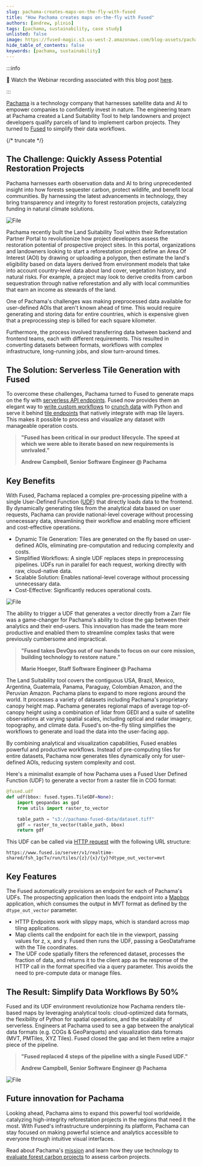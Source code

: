 ```yaml
---
slug: pachama-creates-maps-on-the-fly-with-fused
title: "How Pachama creates maps on-the-fly with Fused"
authors: [andrew, plinio]
tags: [pachama, sustainability, case study]
unlisted: false
image: https://fused-magic.s3.us-west-2.amazonaws.com/blog-assets/pachama_app.png
hide_table_of_contents: false
keywords: [pachama, sustainability]
---
```



:::info

🎥 Watch the Webinar recording associated with this blog post [here](https://www.youtube.com/watch?v=wG4wWHL5rN0).

:::


<ReactPlayer playsinline={true} className="video__player" playing={true} muted={true} controls height="100%" url="https://fused-magic.s3.us-west-2.amazonaws.com/blog-assets/pachama_land_suitability_app.mp4" width="100%" />


[Pachama](https://pachama.com/) is a technology company that harnesses satellite data and AI to empower companies to confidently invest in nature. The engineering team at Pachama created a Land Suitability Tool to help landowners and project developers qualify parcels of land to implement carbon projects. They turned to [Fused](https://www.fused.io/) to simplify their data workflows.

{/* truncate */}




## The Challenge: Quickly Assess Potential Restoration Projects

Pachama harnesses earth observation data and AI to bring unprecedented insight into how forests sequester carbon, protect wildlife, and benefit local communities. By harnessing the latest advancements in technology, they bring transparency and integrity to forest restoration projects, catalyzing funding in natural climate solutions.



<div style={{textAlign: 'center'}}>
<img src={ImageProjects} alt="File" style={{}} />
</div>


Pachama recently built the Land Suitability Tool within their Reforestation Partner Portal to revolutionize how project developers assess the restoration potential of prospective project sites. In this portal, organizations and landowners looking to start a reforestation project define an Area Of Interest (AOI) by drawing or uploading a polygon, then estimate the land's eligibility based on data layers derived from environment models that take into account country-level data about land cover, vegetation history, and natural risks. For example, a project may look to derive credits from carbon sequestration through native reforestation and ally with local communities that earn an income as stewards of the land.

One of Pachama's challenges was making preprocessed data available for user-defined AOIs that aren't known ahead of time. This would require generating and storing data for entire countries, which is expensive given that a preprocessing step is billed for each square kilometer.

Furthermore, the process involved transferring data between backend and frontend teams, each with different requirements. This resulted in converting datasets between formats, workflows with complex infrastructure, long-running jobs, and slow turn-around times.


## The Solution: Serverless Tile Generation with Fused

To overcome these challenges, Pachama turned to Fused to generate maps on the fly with [serverless API endpoints](/core-concepts/filetile/#call-http-endpoints). Fused now provides them an elegant way to [write custom workflows](/core-concepts/write/) to [crunch data](/core-concepts/run/) with Python and serve it behind [tile endpoints](/core-concepts/filetile/#tile-endpoint) that natively integrate with map tile layers. This makes it possible to process and visualize any dataset with manageable operation costs.


> **"Fused has been critical in our product lifecycle. The speed at which we were able to iterate based on new requirements is unrivaled."**
>
> **Andrew Campbell, Senior Software Engineer @ Pachama**



## Key Benefits

With Fused, Pachama replaced a complex pre-processing pipeline with a single User-Defined Function ([UDF](/core-concepts/why/#what-is-a-udf)) that directly loads data to the frontend. By dynamically generating tiles from the analytical data based on user requests, Pachama can provide national-level coverage without processing unnecessary data, streamlining their workflow and enabling more efficient and cost-effective operations.

- Dynamic Tile Generation: Tiles are generated on the fly based on user-defined AOIs, eliminating pre-computation and reducing complexity and costs.
- Simplified Workflows: A single UDF replaces steps in preprocessing pipelines. UDFs run in parallel for each request, working directly with raw, cloud-native data.
- Scalable Solution: Enables national-level coverage without processing unnecessary data.
- Cost-Effective: Significantly reduces operational costs.




<div style={{textAlign: 'center'}}>
<img src={ImageApp} alt="File" style={{}} />
</div>


The ability to trigger a UDF that generates a vector directly from a Zarr file was a game-changer for Pachama's ability to close the gap between their analytics and their end-users. This innovation has made the team more productive and enabled them to streamline complex tasks that were previously cumbersome and impractical.

> **"Fused takes DevOps out of our hands to focus on our core mission, building technology to restore nature."**
>
> **Marie Hoeger, Staff Software Engineer @ Pachama**



The Land Suitability tool covers the contiguous USA, Brazil, Mexico, Argentina, Guatemala, Panama, Paraguay, Colombian Amazon, and the Peruvian Amazon. Pachama plans to expand to more regions around the world. It processes a variety of datasets including Pachama's proprietary canopy height map. Pachama generates regional maps of average top-of-canopy height using a combination of lidar from GEDI and a suite of satellite observations at varying spatial scales, including optical and radar imagery, topography, and climate data. Fused's on-the-fly tiling simplifies the workflows to generate and load the data into the user-facing app.

By combining analytical and visualization capabilities, Fused enables powerful and productive workflows. Instead of pre-computing tiles for entire datasets, Pachama now generates tiles dynamically only for user-defined AOIs, reducing system complexity and cost.

Here's a minimalist example of how Pachama uses a Fused User Defined Function (UDF) to generate a vector from a raster file in COG format:


```python
@fused.udf
def udf(bbox: fused.types.TileGDF=None):
    import geopandas as gpd
    from utils import raster_to_vector

    table_path = "s3://pachama-fused-data/dataset.tiff"
    gdf = raster_to_vector(table_path, bbox)
    return gdf
```

This UDF can be called via [HTTP request](/core-concepts/run/#http-requests) with the following URL structure:

```
https://www.fused.io/server/v1/realtime-shared/fsh_1gcTv/run/tiles/{z}/{x}/{y}?dtype_out_vector=mvt
```




## Key Features

The Fused automatically provisions an endpoint for each of Pachama's UDFs. The prospecting application then loads the endpoint into a [Mapbox](https://docs.mapbox.com/mapbox-gl-js/api/) application, which consumes the output in MVT format as defined by the `dtype_out_vector` parameter.

- HTTP Endpoints work with slippy maps, which is standard across map tiling applications.
- Map clients call the endpoint for each tile in the viewport, passing values for z, x, and y. Fused then runs the UDF, passing a GeoDataframe with the Tile coordinates.
- The UDF code spatially filters the referenced dataset, processes the fraction of data, and returns it to the client app as the response of the HTTP call in the format specified via a query parameter. This avoids the need to pre-compute data or manage files.




## The Result: Simplify Data Workflows By 50%
Fused and its UDF environment revolutionize how Pachama renders tile-based maps by leveraging analytical tools: cloud-optimized data formats, the flexibility of Python for spatial operations, and the scalability of serverless. Engineers at Pachama used to see a gap between the analytical data formats (e.g. COGs & GeoParquets) and visualization data formats (MVT, PMTiles, XYZ Tiles). Fused closed the gap and let them retire a major piece of the pipeline.

> **"Fused replaced 4 steps of the pipeline with a single Fused UDF."**
>
> **Andrew Campbell, Senior Software Engineer @ Pachama**




<div style={{textAlign: 'center'}}>
<img src={ImagePipeline} alt="File" style={{}} />
</div>


## Future innovation for Pachama
Looking ahead, Pachama aims to expand this powerful tool worldwide, catalyzing high-integrity reforestation projects in the regions that need it the most. With Fused's infrastructure underpinning its platform, Pachama can stay focused on making powerful science and analytics accessible to everyone through intuitive visual interfaces.

Read about Pachama's [mission](https://pachama.com/about/) and learn how they use technology to [evaluate forest carbon projects](https://pachama.com/blog/project-evaluation-criteria/) to assess carbon projects.
